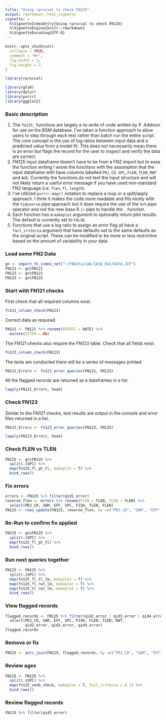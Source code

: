 ```yaml
---
title: "Using rprocval to check FN125"
output: rmarkdown::html_vignette
vignette: >
  %\VignetteIndexEntry{Using rprocval to check FN125}
  %\VignetteEngine{knitr::rmarkdown}
  %\VignetteEncoding{UTF-8}
---
```


```r
knitr::opts_chunk$set(
  collapse = TRUE,
  comment = "#>",
  fig.width = 5,
  fig.height = 3
)
```

```r
library(rprocval)
```


```r
library(gfsR)
library(dplyr)
library(purrr)
library(ggplot2)
```

### Basic description
1. The `fn125_` functions are largely a re-write of code written by P. Addison for use on the BSM database. I've taken a function approach to allow users to step through each test rather than batch run the entire script. The core concept is the use of log ratios between input data and a predicted value from a model fit. This does not necessarily mean there is an error but flags the record for the user to inspect and verify the data are correct.
2. FN125 input dataframe doesn't have to be from a FN2 import but to ease the function writing I wrote the functions with the assumption that the input dataframe with have columns labelled `PRJ_CD`, `SPC`, `FLEN`, `TLEN`, `RWT` and `AGE`. Currently the functions do not test the input structure and will not likely return a useful error message if you have used non-standard FN2 language (i.e. `flen`, `fl`, `length`).  
3. I've utilized `purrr::map()` notation to replace a loop or a split/apply approach. I think it makes the code more readable and fits nicely with the `tidyverse` pipe approach but it does require the use of the `%>%` pipe operator and not the new base R `|>` pipe to handle the `.` function. 
4. Each function has a `makeplot` argument to optionally return plot results. The default is currently set to `FALSE`. 
5. Functions that use a log ratio to assign an error flag all have a `fail_criteria` argument that have defaults set to the same defaults as the original script. These can be modified to be more or less restrictive based on the amount of variability in your data.  


### Load some FN2 Data
```r
gn <- import_fn_index_net("~/FNData/LWA/IA16_041/DATA.ZIP")
FN121 <- gn$FN121
FN123 <- gn$FN123
FN125 <- gn$FN125
```

### Start with FN121 checks
First check that all required columns exist.
```r
fn121_column_check(FN121)
```

Correct data as required.
```r
FN121 <- FN121 %>% rename(EFFDT1 = DATE) %>% 
  mutate(SITEM = NA)
```

The FN121 checks also require the FN123 table. Check that all fields exist.
```r
fn123_column_check(FN123)
```

The tests are conducted there will be a series of messages printed.
```r
FN121_Errors <- fn121_error_queries(FN121, FN123)
```

All the flagged records are returned as a dataframes in a list.
```r
lapply(FN121_Errors, head)
```

### Check FN123
Similar to the FN121 checks, test results are output in the console and error files returned in a list.

```r
FN123_Errors <- fn123_error_queries(FN123, FN125)
```

```r
lapply(FN123_Errors, head)
```


### Check FLEN vs TLEN
```r
FN125 <- gn$FN125 %>%
  split(.$SPC) %>%
  map(fn125_fl_gt_tl, makeplot = T) %>%
  bind_rows()
```

### Fix errors
```r
errors <- FN125 %>% filter(qid1_error)
reverse_flen <- errors %>% rename(FLEN = TLEN, TLEN = FLEN) %>%
  select(PRJ_CD, SAM, EFF, SPC, FISH, TLEN, FLEN)
FN125 <- rows_update(FN125, reverse_flen, by =c("PRJ_CD", "SAM", "EFF", "SPC", "FISH"))
```

### Re-Run to confirm fix applied

```r
FN125 <- gn$FN125 %>%
  split(.$SPC) %>%
  map(fn125_fl_gt_tl) %>%
  bind_rows()
```

### Run next queries together
```r
FN125 <- FN125 %>%
  split(.$SPC) %>%
  map(fn125_fl_tl_lm, makeplot = T) %>%
  map(fn125_fl_rwt_lm, makeplot = T) %>%
  map(fn125_tl_rwt_lm, makeplot = T) %>%
  bind_rows()
```

### View flagged records
```r
flagged_records <- FN125 %>% filter(qid2_error | qid3_error | qid4_error) %>%
  select(PRJ_CD, SAM, EFF, SPC, FISH, FLEN, TLEN, RWT,
         qid2_error, qid3_error, qid4_error)
flagged_records
```

### Remove or fix
```r
FN125 <- anti_join(FN125, flagged_records, by =c("PRJ_CD", "SAM", "EFF", "SPC", "FISH"))
```

### Review ages
```r
FN125 <- FN125 %>%
  split(.$SPC) %>%
  map(fn125_vonb_check, makeplot = T, fail_criteria = 0.1) %>%
  bind_rows()
```

### Review flagged records
```r
FN125 %>% filter(qid5_error)
```

